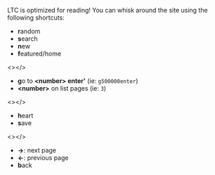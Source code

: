LTC is optimized for reading! You can whisk around the site using the following shortcuts:

* **r**andom
* **s**earch
* **n**ew
* **f**eatured/home

<></>

* **g**o to **\<number\> enter'** (ie: `g500000enter`)
* **\<number\>** on list pages (ie: `3`)

<></>

* **h**eart
* **s**ave

<></>

* **→**: next page
* **←**: previous page
* **b**ack
